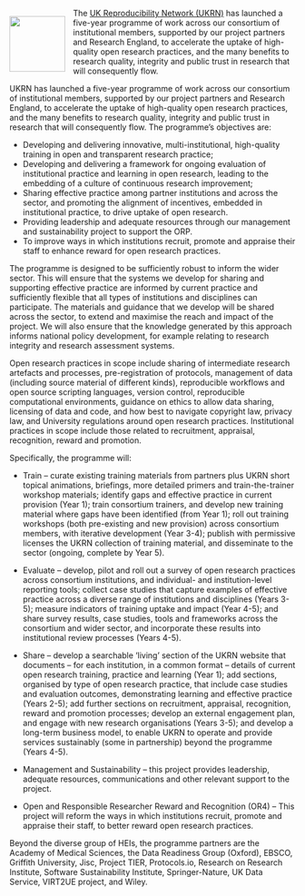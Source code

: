 <img src="images/logo.png" style="float:left; padding: 1em 1em 0 0; width: 7em; min-width: 50px;"/>

The [UK Reproducibility Network (UKRN)](https://ukrn.org) has launched a five-year programme of work across our consortium of institutional members, supported by our project partners and Research England, to accelerate the uptake of high-quality open research practices, and the many benefits to research quality, integrity and public trust in research that will consequently flow. 

UKRN has launched a five-year programme of work across our consortium of institutional members, supported by our project partners and Research England, to accelerate the uptake of high-quality open research practices, and the many benefits to research quality, integrity and public trust in research that will consequently flow. The programme's objectives are:

* Developing and delivering innovative, multi-institutional, high-quality training in open and transparent research practice;
* Developing and delivering a framework for ongoing evaluation of institutional practice and learning in open research, leading to the embedding of a culture of continuous research improvement;
* Sharing effective practice among partner institutions and across the sector, and promoting the alignment of incentives, embedded in institutional practice, to drive uptake of open research.
* Providing leadership and adequate resources through our management and sustainability project to support the ORP.
* To improve ways in which institutions recruit, promote and appraise their staff to enhance reward for open research practices.

The programme is designed to be sufficiently robust to inform the wider sector. This will ensure that the systems we develop for sharing and supporting effective practice are informed by current practice and sufficiently flexible that all types of institutions and disciplines can participate. The materials and guidance that we develop will be shared across the sector, to extend and maximise the reach and impact of the project. We will also ensure that the knowledge generated by this approach informs national policy development, for example relating to research integrity and research assessment systems.

Open research practices in scope include sharing of intermediate research artefacts and processes, pre-registration of protocols, management of data (including source material of different kinds), reproducible workflows and open source scripting languages, version control, reproducible computational environments, guidance on ethics to allow data sharing, licensing of data and code, and how best to navigate copyright law, privacy law, and University regulations around open research practices. Institutional practices in scope include those related to recruitment, appraisal, recognition, reward and promotion.

Specifically, the programme will:

* Train – curate existing training materials from partners plus UKRN short topical animations, briefings, more detailed primers and train-the-trainer workshop materials; identify gaps and effective practice in current provision (Year 1); train consortium trainers, and develop new training material where gaps have been identified (from Year 1); roll out training workshops (both pre-existing and new provision) across consortium members, with iterative development (Year 3-4); publish with permissive licenses the UKRN collection of training material, and disseminate to the sector (ongoing, complete by Year 5).

* Evaluate – develop, pilot and roll out a survey of open research practices across consortium institutions, and individual- and institution-level reporting tools; collect case studies that capture examples of effective practice across a diverse range of institutions and disciplines (Years 3-5); measure indicators of training uptake and impact (Year 4-5); and share survey results, case studies, tools and frameworks across the consortium and wider sector, and incorporate these results into institutional review processes (Years 4-5).
        
* Share – develop a searchable ‘living’ section of the UKRN website that documents – for each institution, in a common format – details of current open research training, practice and learning (Year 1); add sections, organised by type of open research practice, that include case studies and evaluation outcomes, demonstrating learning and effective practice (Years 2-5); add further sections on recruitment, appraisal, recognition, reward and promotion processes; develop an external engagement plan, and engage with new research organisations (Years 3-5); and develop a long-term business model, to enable UKRN to operate and provide services sustainably (some in partnership) beyond the programme (Years 4-5).

* Management and Sustainability – this project provides leadership, adequate resources, communications and other relevant support to the project.

* Open and Responsible Researcher Reward and Recognition (OR4) – This project will reform the ways in which institutions recruit, promote and appraise their staff, to better reward open research practices.

Beyond the diverse group of HEIs, the programme partners are the Academy of Medical Sciences, the Data Readiness Group (Oxford), EBSCO, Griffith University, Jisc, Project TIER, Protocols.io, Research on Research Institute, Software Sustainability Institute, Springer-Nature, UK Data Service, VIRT2UE project, and Wiley.
